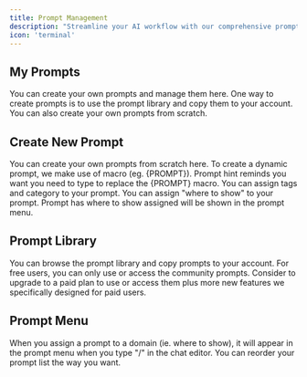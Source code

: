 ```yaml
---
title: Prompt Management
description: "Streamline your AI workflow with our comprehensive prompt management platform: effortlessly add, edit, delete, and search your own prompts, favorite the ones you love, and categorize them with tags for easy retrieval. You can also browse our extensive library of community prompts—copy them to your account, then tailor them to your unique needs. Assign prompts to specific domains and define the order in which they appear, ensuring you see the right prompts at the right time. Our Chrome extension puts this power at your fingertips on any site, allowing you to automatically pull data from the page and feed it into prompts via macros based on site location. With features designed for maximum efficiency, our service ensures that you’ll always have the perfect prompt ready to go—no matter where you work online."
icon: 'terminal'
---
```


## My Prompts
<Card title="My Prompts" img="/images/prompt/lexi-prompt.jpg">
You can create your own prompts and manage them here. One way to create prompts is to use the prompt library and copy them to your account. You can also create your own prompts from scratch.
</Card>

## Create New Prompt
<Card title="Create New Prompt" img="/images/prompt/lexi-prompt-create.jpg">
You can create your own prompts from scratch here. To create a dynamic prompt, we make use of macro (eg. {PROMPT}). Prompt hint reminds you want you need to type to replace the {PROMPT} macro. You can assign tags and category to your prompt. You can assign "where to show" to your prompt. Prompt has where to show assigned will be shown in the prompt menu.
</Card>

## Prompt Library
<Card title="Prompt Library" img="/images/prompt/lexi-prompt-library.jpg">
You can browse the prompt library and copy prompts to your account. For free users, you can only use or access the community prompts. Consider to upgrade to a paid plan to use or access them plus more new features we specifically designed for paid users.
</Card>

## Prompt Menu
<Card title="Prompt Menu" img="/images/prompt/lexi-prompt-menu.jpg">
When you assign a prompt to a domain (ie. where to show), it will appear in the prompt menu when you type "/" in the chat editor. You can reorder your prompt list the way you want.
</Card>
